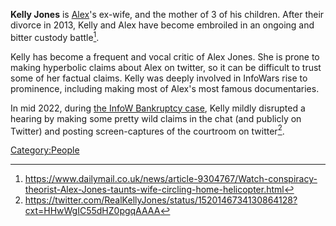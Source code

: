 '''Kelly Jones''' is [[Alex Jones|Alex]]'s ex-wife, and the mother of 3 of his children. After their divorce in 2013, Kelly and Alex have become embroiled in an ongoing and bitter custody battle<ref>https://www.dailymail.co.uk/news/article-9304767/Watch-conspiracy-theorist-Alex-Jones-taunts-wife-circling-home-helicopter.html</ref>.

Kelly has become a frequent and vocal critic of Alex Jones. She is prone to making hyperbolic claims about Alex on twitter, so it can be difficult to trust some of her factual claims. Kelly was deeply involved in InfoWars rise to prominence, including making most of Alex's most famous documentaries.

In mid 2022, during [[InfoW et. al. Bankruptcy Case|the InfoW Bankruptcy case]], Kelly mildly disrupted a hearing by making some pretty wild claims in the chat (and publicly on Twitter) and posting screen-captures of the courtroom on twitter<ref>https://twitter.com/RealKellyJones/status/1520146734130864128?cxt=HHwWgIC55dHZ0pgqAAAA</ref>.
[[Category:People]]